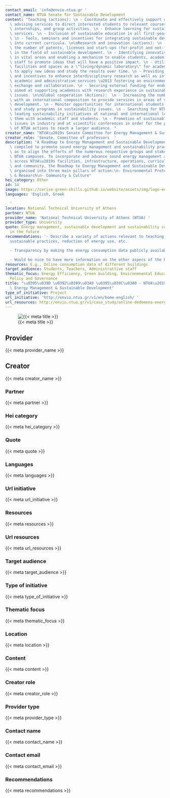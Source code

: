 ```yaml
---
contact_email: 'info@envio.ntua.gr '
contact_name: NTUA Senate for Sustainable Development
content: "Teaching (actions): \n - Coordinate and effectively support undergraduate\
  \ advising services to direct interested students to relevant courses, orientations,\
  \ internships, and group activities. \n - Enhance learning for sustainability related\
  \ services. \n - Inclusion of sustainable education in all first-year seminars.\
  \ \n - Tools, seminars and incentives for integrating sustainable development components\
  \ into current curricula. \n\nResearch and innovation (actions): \n - Increasing\
  \ the number of patents, licenses and start-ups (for-profit and not-for-profit)\
  \ in the field of sustainable development. \n - Identifying innovative approaches\
  \ in vital areas and enabling a mechanism to enable students, academics and other\
  \ staff to promote ideas that will have a positive impact. \n - Utilization of NTUA\
  \ facilities and spaces as a \"living/dynamic laboratory\" for academics and students\
  \ to apply new ideas and study the results over time. \n - Providing opportunities\
  \ and incentives to enhance interdisciplinary research as well as interaction between\
  \ academic and administrative services \u2013 fostering an environment of information\
  \ exchange and collaboration. \n - Securing external funding for endowed chairs\
  \ aimed at supporting academics with research experience in sustainable development\
  \ issues. \n\nGlobal cooperation (Actions):  \n - Increasing the number of projects\
  \ with an international composition to provide services in areas of sustainable\
  \ development. \n - Monitor opportunities for international students regarding services\
  \ and study programs in sustainability issues. \n - Searching for NTUA graduates\
  \ leading sustainability initiatives at national and international level and connecting\
  \ them with academic staff and students. \n - Promotion of sustainable development\
  \ issues in industry and at scientific conferences in order for the positive impact\
  \ of NTUA actions to reach a larger audience. "
creator_name: "NTUA\u2019s Senate Committee for Energy Management & Sustainability"
creator_role: 'Senate, Committee of professors  '
description: "A Roadmap to Energy Management and Sustainable Development has been\
  \ compiled to promote sound energy management and sustainability practices as well\
  \ as to align the efforts of the numerous respective groups and stakeholders across\
  \ NTUA campuses. To incorporate and advance sound energy management and sustainability\
  \ across NTUA\u2019s facilities, infrastructure, operations, curriculum, research\
  \ and community, the Roadmap to Energy Management and Sustainable Development is\
  \ organised into three main pillars of action:\n- Environmental Protection\n- Education\
  \ & Research\n- Community & Culture"
hei_category: Other
id: 14
image: https://cerise-green-skills.github.io/website/assets/img/logo-envio-02.jpg
languages: 'English, Greek

  '
location: National Technical University of Athens
partner: NTUA
provider_name: 'National Technical University of Athens (NTUA) '
provider_type: University
quote: Energy management, sustainable development and sustainability constituteinvestment
  in the future
recommendations: '- Describe a variety of actions relevant to teaching, research,
  sustainable practices, reduction of energy use, etc.

  - Transparency by making the energy consumption data publicly available

  - Would be nice to have more information on the other aspecs of the Roadmap'
resources: E.g., Online consumption data of different buildings
target_audience: Students, Teachers, Administrattive staff
thematic_focus: Energy Efficiency, Green building, Environmnental Education and Awareness,
  Policy and Governance
title: "\u0395\u039D \u0392\u0399\u03A9 \u0395\u039C\u03A0 - NTUA\u2019s Roadmap to\
  \ Energy Management & Sustainable Development"
type_of_initiative: Project
url_initiative: 'http://envio.ntua.gr/v1/en/home-english/ '
url_resources: http://envio.ntua.gr/v1/case_study/online-dedomena-energeiakis-katanalosis/
---
```


![{{< meta title >}}]({{< meta image >}})

## Provider

{{< meta provider_name >}}

## Creator

{{< meta creator_name >}}

### Partner

{{< meta partner >}}

### Hei category

{{< meta hei_category >}}

### Quote

{{< meta quote >}}

### Languages

{{< meta languages >}}

### Url initiative

{{< meta url_initiative >}}

### Resources

{{< meta resources >}}

### Url resources

{{< meta url_resources >}}

### Target audience

{{< meta target_audience >}}

### Type of initiative

{{< meta type_of_initiative >}}

### Thematic focus

{{< meta thematic_focus >}}

### Location

{{< meta location >}}

### Content

{{< meta content >}}

### Creator role

{{< meta creator_role >}}

### Provider type

{{< meta provider_type >}}

### Contact name

{{< meta contact_name >}}

### Contact email

{{< meta contact_email >}}

### Recommendations

{{< meta recommendations >}}

